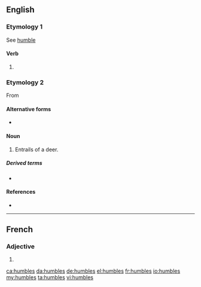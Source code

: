 {{also|Humbles}}

==English==

===Etymology 1===
See [[humble]]

====Verb====
{{head|en|verb form}}

# {{en-third-person singular of|humble}}

===Etymology 2===
From {{m|enm|numbles}}

====Alternative forms====
* {{l|en|umbles}}

====Noun====
{{en-plural noun}}

# {{lb|en|archaic}} Entrails of a deer.

=====Derived terms=====
* {{l|en|humble pie}}

====References====
* {{R:Webster 1913}}

----

==French==

===Adjective===
{{fr-adj-form}}

# {{plural of|humble|lang=fr}}

[[ca:humbles]]
[[da:humbles]]
[[de:humbles]]
[[el:humbles]]
[[fr:humbles]]
[[io:humbles]]
[[my:humbles]]
[[ta:humbles]]
[[vi:humbles]]